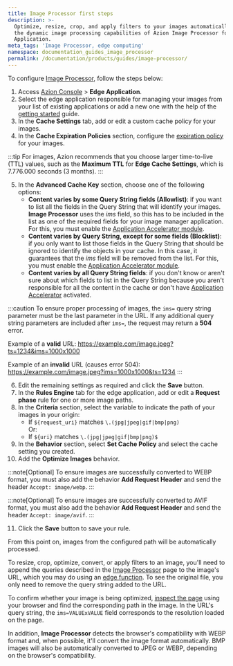 ```yaml
---
title: Image Processor first steps
description: >-
  Optimize, resize, crop, and apply filters to your images automatically with
  the dynamic image processing capabilities of Azion Image Processor for Edge
  Application.
meta_tags: 'Image Processor, edge computing'
namespace: documentation_guides_image_processor
permalink: /documentation/products/guides/image-processor/
---
```


To configure [Image Processor](/en/documentation/products/build/edge-application/image-processor/), follow the steps below:

1. Access [Azion Console](/en/documentation/products/guides/how-to-access-azion-console/) > **Edge Application**.
2. Select the edge application responsible for managing your images from your list of existing applications or add a new one with the help of the [getting started](/en/documentation/products/get-started/) guide.
3. In the **Cache Settings** tab, add or edit a custom cache policy for your images.
4. In the **Cache Expiration Policies** section, configure the [expiration policy](/en/documentation/products/build/edge-application/cache-settings/#browser-cache-settings) for your images.

:::tip
For images, Azion recommends that you choose larger time-to-live (TTL) values, such as the **Maximum TTL** for **Edge Cache Settings**, which is 7.776.000 seconds (3 months).
:::

5. In the **Advanced Cache Key** section, choose one of the following options:
    - **Content varies by some Query String fields (Allowlist)**: if you want to list all the fields in the Query String that will identify your images. **Image Processor** uses the *ims* field, so this has to be included in the list as one of the required fields for your image manager application. For this, you must enable the [Application Accelerator module](/en/documentation/products/build/edge-application/application-accelerator/).
    - **Content varies by Query String, except for some fields (Blocklist)**: if you only want to list those fields in the Query String that should be ignored to identify the objects in your cache. In this case, it guarantees that the *ims* field will be removed from the list. For this, you must enable the [Application Accelerator module](/en/documentation/products/build/edge-application/application-accelerator/).
    - **Content varies by all Query String fields**: if you don't know or aren't sure about which fields to list in the Query String because you aren't responsible for all the content in the cache or don't have [Application Accelerator](/en/documentation/products/build/edge-application/application-accelerator/) activated.

:::caution
To ensure proper processing of images, the `ims=` query string parameter must be the last parameter in the URL. If any additional query string parameters are included after `ims=`, the request may return a **504** error.

Example of a **valid** URL: https://example.com/image.jpeg?ts=1234&ims=1000x1000

Example of an **invalid** URL (causes error 504): https://example.com/image.jpeg?ims=1000x1000&ts=1234
:::

6. Edit the remaining settings as required and click the **Save** button.
7. In the **Rules Engine** tab for the edge application, add or edit a **Request phase** rule for one or more image paths.
8. In the **Criteria** section, select the variable to indicate the path of your images in your origin:
    - If `${request_uri}` matches `\.(jpg|jpeg|gif|bmp|png)`<br/>
        Or:
    - If `${uri}` matches `\.(jpg|jpeg|gif|bmp|png)$`
9. In the **Behavior** section, select **Set Cache Policy** and select the cache setting you created.
10. Add the **Optimize Images** behavior.

:::note[Optional]
To ensure images are successfully converted to WEBP format, you must also add the behavior **Add Request Header** and send the header `Accept: image/webp`.
:::

:::note[Optional]
To ensure images are successfully converted to AVIF format, you must also add the behavior **Add Request Header** and send the header `Accept: image/avif`.
:::

11. Click the **Save** button to save your rule.

From this point on, images from the configured path will be automatically processed. 

To resize, crop, optimize, convert, or apply filters to an image, you'll need to append the queries described in the [Image Processor](/en/documentation/products/build/edge-application/image-processor/) page to the image's URL, which you may do using an [edge function](/en/documentation/products/build/edge-application/edge-functions/). To see the original file, you only need to remove the query string added to the URL.

To confirm whether your image is being optimized, [inspect the page](https://developer.mozilla.org/en-US/docs/Learn/Common_questions/What_are_browser_developer_tools) using your browser and find the corresponding path in the image. In the URL's query string, the `ims=VALUExVALUE` field corresponds to the resolution loaded on the page.

In addition, **Image Processor** detects the browser's compatibility with WEBP format and, when possible, it'll convert the image format automatically. BMP images will also be automatically converted to JPEG or WEBP, depending on the browser's compatibility.
